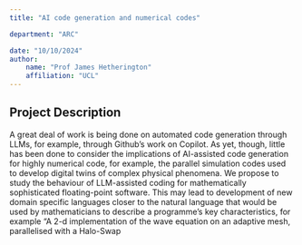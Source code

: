 ```yaml
---
title: "AI code generation and numerical codes"

department: "ARC"

date: "10/10/2024"
author: 
    name: "Prof James Hetherington"
    affiliation: "UCL"
---
```


## Project Description

A great deal of work is being done on automated code generation through LLMs, for example, through Github's work on Copilot. As yet, though, little has been done to consider the implications of AI-assisted code generation for highly numerical code, for example, the parallel simulation codes used to develop digital twins of complex physical phenomena. We propose to study the behaviour of LLM-assisted coding for mathematically sophisticated floating-point software. This may lead to development of new domain specific languages closer to the natural language that would be used by mathematicians to describe a programme's key characteristics, for example "A 2-d implementation of the wave equation on an adaptive mesh, parallelised with a Halo-Swap


